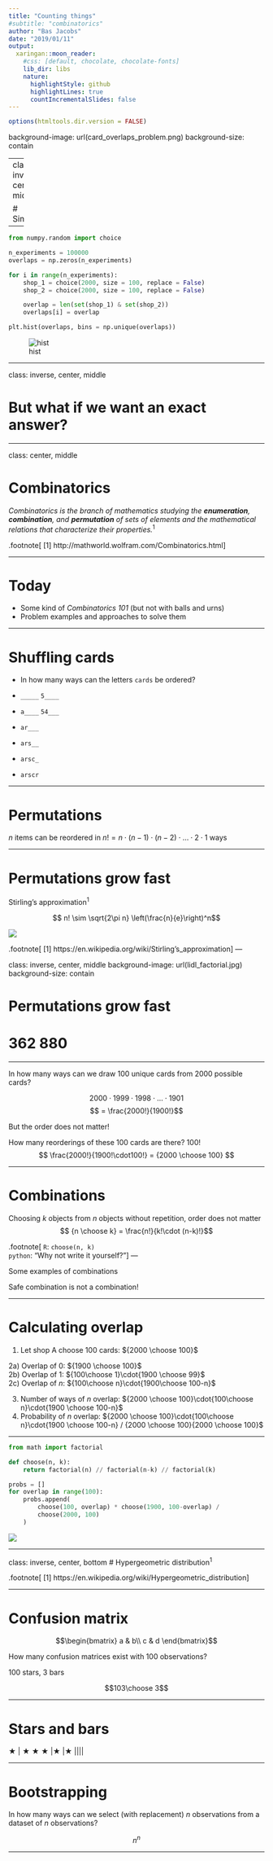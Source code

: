 ```yaml
---
title: "Counting things"
#subtitle: "combinatorics"
author: "Bas Jacobs"
date: "2019/01/11"
output:
  xaringan::moon_reader:
    #css: [default, chocolate, chocolate-fonts]
    lib_dir: libs
    nature:
      highlightStyle: github
      highlightLines: true
      countIncrementalSlides: false
---
```


```r
options(htmltools.dir.version = FALSE)
```

background-image: url(card_overlaps_problem.png)
background-size: contain

---
class: inverse, center, middle

# Simulating!

---

```python
from numpy.random import choice
```

```python
n_experiments = 100000
overlaps = np.zeros(n_experiments)

for i in range(n_experiments):
    shop_1 = choice(2000, size = 100, replace = False)
    shop_2 = choice(2000, size = 100, replace = False)

    overlap = len(set(shop_1) & set(shop_2))
    overlaps[i] = overlap
```

```python
plt.hist(overlaps, bins = np.unique(overlaps))
```

![hist](card_overlaps_hist.png)

---

class: inverse, center, middle

# But what if we want an exact answer?

---

class: center, middle

# Combinatorics

_Combinatorics is the branch of mathematics studying the **enumeration**, **combination**, and **permutation** of sets of elements and the mathematical relations that characterize their properties._<sup>1<sup>

.footnote[
[1] http://mathworld.wolfram.com/Combinatorics.html
]

---

# Today

 - Some kind of _Combinatorics 101_ (but not with balls and urns)
 - Problem examples and approaches to solve them

---

# Shuffling cards

 - In how many ways can the letters `cards` be ordered?
 
 - `_____` `5____`
 - `a____` `54___`
 - `ar___`
 - `ars__`
 - `arsc_`
 - `arscr`
 
---

# Permutations

$n$ items can be reordered in $n! = n\cdot(n-1)\cdot(n-2)\cdot\ldots \cdot 2\cdot 1$ ways

---

# Permutations grow fast
Stirling's approximation<sup>1</sup>

$$ n! \sim \sqrt{2\pi n} \left(\frac{n}{e}\right)^n$$

  
![](stirling.png)

.footnote[
[1] https://en.wikipedia.org/wiki/Stirling's_approximation
]
---

class: inverse, center, middle
background-image: url(lidl_factorial.jpg)
background-size: contain

# Permutations grow fast

# 362 880

---

In how many ways can we draw 100 unique cards from 2000 possible cards?

$$2000\cdot 1999\cdot 1998\cdot \ldots \cdot 1901$$
$$ = \frac{2000!}{1900!}$$

But the order does not matter!

How many reorderings of these 100 cards are there? $100!$
$$ \frac{2000!}{1900!\cdot100!} = {2000 \choose 100} $$

---

# Combinations

Choosing $k$ objects from $n$ objects without repetition, order does not matter
$$ {n \choose k} = \frac{n!}{k!\cdot (n-k)!}$$

.footnote[
`R`: `choose(n, k)`  
`python`: "Why not write it yourself?"
]
---

Some examples of combinations

Safe combination is not a combination!

---

# Calculating overlap

  1) Let shop A choose 100 cards: ${2000 \choose 100}$  

  2a) Overlap of 0: ${1900 \choose 100}$  
  2b) Overlap of 1: ${100\choose 1}\cdot{1900 \choose 99}$  
  2c) Overlap of $n$: ${100\choose n}\cdot{1900\choose 100-n}$  

  3) Number of ways of $n$ overlap: ${2000 \choose 100}\cdot{100\choose n}\cdot{1900 \choose 100-n}$  
  4) Probability of $n$ overlap: ${2000 \choose 100}\cdot{100\choose n}\cdot{1900 \choose 100-n} / {2000 \choose 100}{2000 \choose 100}$

---

```python
from math import factorial

def choose(n, k): 
    return factorial(n) // factorial(n-k) // factorial(k)
```

```python
probs = []
for overlap in range(100):
    probs.append(
        choose(100, overlap) * choose(1900, 100-overlap) /
        choose(2000, 100)
    )
```

![](card_overlaps_fact_hist.png)

---

class: inverse, center, bottom
# Hypergeometric distribution<sup>1</sup>

.footnote[
[1] https://en.wikipedia.org/wiki/Hypergeometric_distribution
]

---

# Confusion matrix

$$\begin{bmatrix} a & b\\ c & d \end{bmatrix}$$

How many confusion matrices exist with 100 observations?

100 stars, 3 bars

$$103\choose 3$$



---

# Stars and bars

★ | ★ ★ ★ |★ |★ ||||


---

# Bootstrapping

In how many ways can we select (with replacement) $n$ observations from a dataset of $n$ observations?

$$n^n$$

---



